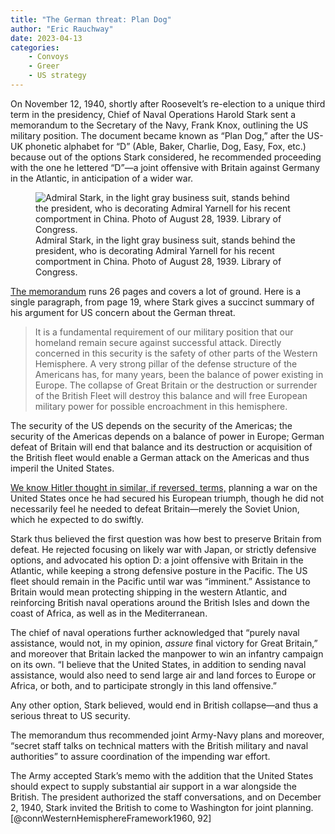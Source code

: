 ```yaml
---
title: "The German threat: Plan Dog"
author: "Eric Rauchway"
date: 2023-04-13
categories:
    - Convoys
    - Greer
    - US strategy
---
```


On November 12, 1940, shortly after Roosevelt's re-election to a unique third term in the presidency, Chief of Naval Operations Harold Stark sent a memorandum to the Secretary of the Navy, Frank Knox, outlining the US military position. The document became known as "Plan Dog," after the US-UK phonetic alphabet for "D" (Able, Baker, Charlie, Dog, Easy, Fox, etc.) because out of the options Stark considered, he recommended proceeding with the one he lettered "D"---a joint offensive with Britain against Germany in the Atlantic, in anticipation of a wider war.

![Admiral Stark, in the light gray business suit, stands behind the president, who is decorating Admiral Yarnell for his recent comportment in China. Photo of August 28, 1939. Library of Congress.](https://tile.loc.gov/storage-services/service/pnp/hec/47500/47500v.jpg)

[The memorandum](http://www.fdrlibrary.marist.edu/_resources/images/psf/psfa0048.pdf) runs 26 pages and covers a lot of ground. Here is a single paragraph, from page 19, where Stark gives a succinct summary of his argument for US concern about the German threat.

>It is a fundamental requirement of our military position that our homeland remain secure against successful attack. Directly concerned in this security is the safety of other parts of the Western Hemisphere. A very strong pillar of the defense structure of the Americans has, for many years, been the balance of power existing in Europe. The collapse of Great Britain or the destruction or surrender of the British Fleet will destroy this balance and will free European military power for possible encroachment in this hemisphere.

The security of the US depends on the security of the Americas; the security of the Americas depends on a balance of power in Europe; German defeat of Britain will end that balance and its destruction or acquisition of the British fleet would enable a German attack on the Americas and thus imperil the United States. 

[We know Hitler thought in similar, if reversed, terms,](https://erauchway.github.io/posts/greer_2_nazi/) planning a war on the United States once he had secured his European triumph, though he did not necessarily feel he needed to defeat Britain---merely the Soviet Union, which he expected to do swiftly.

Stark thus believed the first question was how best to preserve Britain from defeat. He rejected focusing on likely war with Japan, or strictly defensive options, and advocated his option D: a joint offensive with Britain in the Atlantic, while keeping a strong defensive posture in the Pacific. The US fleet should remain in the Pacific until war was "imminent." Assistance to Britain would mean protecting shipping in the western Atlantic, and reinforcing British naval operations around the British Isles and down the coast of Africa, as well as in the Mediterranean.

The chief of naval operations further acknowledged that "purely naval assistance, would not, in my opinion, *assure* final victory for Great Britain," and moreover that Britain lacked the manpower to win an infantry campaign on its own. "I believe that the United States, in addition to sending naval assistance, would also need to send large air and land forces to Europe or Africa, or both, and to participate strongly in this land offensive."

Any other option, Stark believed, would end in British collapse---and thus a serious threat to US security.

The memorandum thus recommended joint Army-Navy plans and moreover, "secret staff talks on technical matters with the British military and naval authorities" to assure coordination of the impending war effort.

The Army accepted Stark's memo with the addition that the United States should expect to supply substantial air support in a war alongside the British. The president authorized the staff conversations, and on December 2, 1940, Stark invited the British to come to Washington for joint planning.[@connWesternHemisphereFramework1960, 92]
